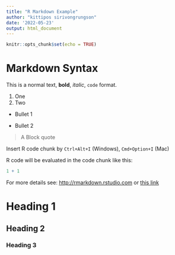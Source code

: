 ```yaml
---
title: "R Markdown Example"
author: "kittipos sirivongrungson"
date: '2022-05-23'
output: html_document
---
```


```r
knitr::opts_chunk$set(echo = TRUE)
```

# Markdown Syntax

This is a normal text, **bold**, *italic*, `code` format.

1.  One
2.  Two

-   Bullet 1

-   Bullet 2

> A Block quote

Insert R code chunk by `Ctrl+Alt+I` (Windows), `Cmd+Option+I` (Mac)

R code will be evaluated in the code chunk like this:

```r
1 + 1
```

For more details see: <http://rmarkdown.rstudio.com> or [this link](http://rmarkdown.rstudio.com)

# Heading 1

## Heading 2

### Heading 3
